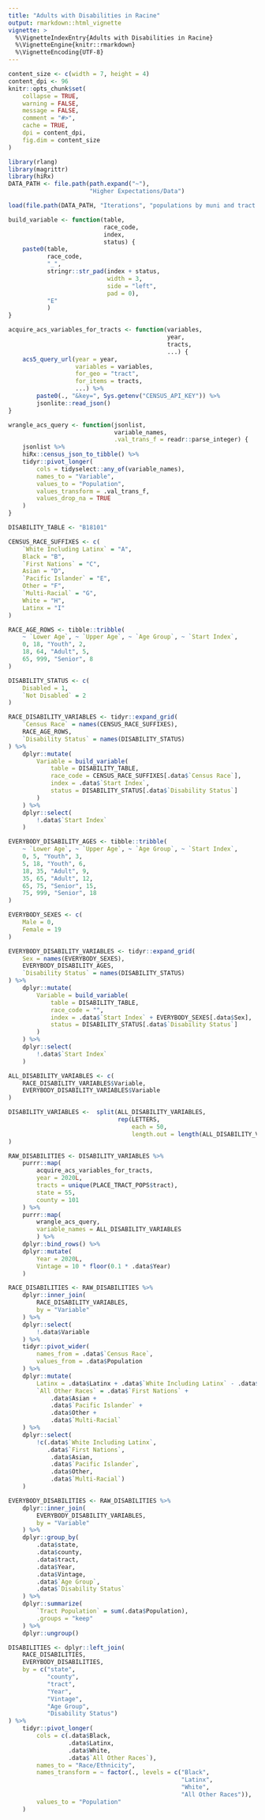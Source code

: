 ```yaml
---
title: "Adults with Disabilities in Racine"
output: rmarkdown::html_vignette
vignette: >
  %\VignetteIndexEntry{Adults with Disabilities in Racine}
  %\VignetteEngine{knitr::rmarkdown}
  %\VignetteEncoding{UTF-8}
---
```


```r
content_size <- c(width = 7, height = 4)
content_dpi <- 96
knitr::opts_chunk$set(
    collapse = TRUE,
    warning = FALSE,
    message = FALSE,
    comment = "#>",
    cache = TRUE,
    dpi = content_dpi,
    fig.dim = content_size
)
```

```r
library(rlang)
library(magrittr)
library(hiRx)
DATA_PATH <- file.path(path.expand("~"),
                       "Higher Expectations/Data")

load(file.path(DATA_PATH, "Iterations", "populations by muni and tract.Rdata"))
```

```r
build_variable <- function(table,
                           race_code,
                           index,
                           status) {
    paste0(table,
           race_code,
           "_",
           stringr::str_pad(index + status,
                            width = 3,
                            side = "left",
                            pad = 0),
           "E"
           )
}

acquire_acs_variables_for_tracts <- function(variables,
                                             year,
                                             tracts,
                                             ...) {
    acs5_query_url(year = year,
                   variables = variables,
                   for_geo = "tract",
                   for_items = tracts,
                   ...) %>%
        paste0(., "&key=", Sys.getenv("CENSUS_API_KEY")) %>%
        jsonlite::read_json()
}

wrangle_acs_query <- function(jsonlist,
                              variable_names,
                              .val_trans_f = readr::parse_integer) {
    jsonlist %>%
    hiRx::census_json_to_tibble() %>%
    tidyr::pivot_longer(
        cols = tidyselect::any_of(variable_names),
        names_to = "Variable",
        values_to = "Population",
        values_transform = .val_trans_f,
        values_drop_na = TRUE
    )
}
```

```r

DISABILITY_TABLE <- "B18101"

CENSUS_RACE_SUFFIXES <- c(
    `White Including Latinx` = "A",
    Black = "B",
    `First Nations` = "C",
    Asian = "D",
    `Pacific Islander` = "E",
    Other = "F",
    `Multi-Racial` = "G",
    White = "H",
    Latinx = "I"
)

RACE_AGE_ROWS <- tibble::tribble(
    ~ `Lower Age`, ~ `Upper Age`, ~ `Age Group`, ~ `Start Index`,
    0, 18, "Youth", 2,
    18, 64, "Adult", 5,
    65, 999, "Senior", 8
)

DISABILITY_STATUS <- c(
    Disabled = 1,
    `Not Disabled` = 2
)

RACE_DISABILITY_VARIABLES <- tidyr::expand_grid(
    `Census Race` = names(CENSUS_RACE_SUFFIXES),
    RACE_AGE_ROWS,
    `Disability Status` = names(DISABILITY_STATUS)
) %>%
    dplyr::mutate(
        Variable = build_variable(
            table = DISABILITY_TABLE,
            race_code = CENSUS_RACE_SUFFIXES[.data$`Census Race`],
            index = .data$`Start Index`,
            status = DISABILITY_STATUS[.data$`Disability Status`]
        )
    ) %>%
    dplyr::select(
        !.data$`Start Index`
    )

EVERYBODY_DISABILITY_AGES <- tibble::tribble(
    ~ `Lower Age`, ~ `Upper Age`, ~ `Age Group`, ~ `Start Index`,
    0, 5, "Youth", 3,
    5, 18, "Youth", 6,
    18, 35, "Adult", 9,
    35, 65, "Adult", 12,
    65, 75, "Senior", 15,
    75, 999, "Senior", 18
)

EVERYBODY_SEXES <- c(
    Male = 0,
    Female = 19
)

EVERYBODY_DISABILITY_VARIABLES <- tidyr::expand_grid(
    Sex = names(EVERYBODY_SEXES),
    EVERYBODY_DISABILITY_AGES,
    `Disability Status` = names(DISABILITY_STATUS)
) %>%
    dplyr::mutate(
        Variable = build_variable(
            table = DISABILITY_TABLE,
            race_code = "",
            index = .data$`Start Index` + EVERYBODY_SEXES[.data$Sex],
            status = DISABILITY_STATUS[.data$`Disability Status`]
        )
    ) %>%
    dplyr::select(
        !.data$`Start Index`
    )

ALL_DISABILITY_VARIABLES <- c(
    RACE_DISABILITY_VARIABLES$Variable,
    EVERYBODY_DISABILITY_VARIABLES$Variable
)

DISABILITY_VARIABLES <-  split(ALL_DISABILITY_VARIABLES,
                               rep(LETTERS,
                                   each = 50,
                                   length.out = length(ALL_DISABILITY_VARIABLES))
)
```

```r

RAW_DISABILITIES <- DISABILITY_VARIABLES %>%
    purrr::map(
        acquire_acs_variables_for_tracts,
        year = 2020L,
        tracts = unique(PLACE_TRACT_POPS$tract),
        state = 55,
        county = 101
    ) %>%
    purrr::map(
        wrangle_acs_query,
        variable_names = ALL_DISABILITY_VARIABLES
        ) %>%
    dplyr::bind_rows() %>%
    dplyr::mutate(
        Year = 2020L,
        Vintage = 10 * floor(0.1 * .data$Year)
    )
```

```r
RACE_DISABILITIES <- RAW_DISABILITIES %>%
    dplyr::inner_join(
        RACE_DISABILITY_VARIABLES,
        by = "Variable"
    ) %>%
    dplyr::select(
        !.data$Variable
    ) %>%
    tidyr::pivot_wider(
        names_from = .data$`Census Race`,
        values_from = .data$Population
    ) %>%
    dplyr::mutate(
        Latinx = .data$Latinx + .data$`White Including Latinx` - .data$White,
        `All Other Races` = .data$`First Nations` +
            .data$Asian +
            .data$`Pacific Islander` +
            .data$Other +
            .data$`Multi-Racial`
    ) %>%
    dplyr::select(
        !c(.data$`White Including Latinx`,
           .data$`First Nations`,
            .data$Asian,
            .data$`Pacific Islander`,
            .data$Other,
            .data$`Multi-Racial`)
    )

EVERYBODY_DISABILITIES <- RAW_DISABILITIES %>%
    dplyr::inner_join(
        EVERYBODY_DISABILITY_VARIABLES,
        by = "Variable"
    ) %>%
    dplyr::group_by(
        .data$state,
        .data$county,
        .data$tract,
        .data$Year,
        .data$Vintage,
        .data$`Age Group`,
        .data$`Disability Status`
    ) %>%
    dplyr::summarize(
        `Tract Population` = sum(.data$Population),
        .groups = "keep"
    ) %>%
    dplyr::ungroup()

DISABILITIES <- dplyr::left_join(
    RACE_DISABILITIES,
    EVERYBODY_DISABILITIES,
    by = c("state",
           "county",
           "tract",
           "Year",
           "Vintage",
           "Age Group",
           "Disability Status")
) %>%
    tidyr::pivot_longer(
        cols = c(.data$Black,
                 .data$Latinx,
                 .data$White,
                 .data$`All Other Races`),
        names_to = "Race/Ethnicity",
        names_transform = ~ factor(., levels = c("Black",
                                                 "Latinx",
                                                 "White",
                                                 "All Other Races")),
        values_to = "Population"
    )
```
